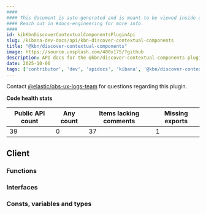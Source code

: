 ```yaml
---
####
#### This document is auto-generated and is meant to be viewed inside our experimental, new docs system.
#### Reach out in #docs-engineering for more info.
####
id: kibKbnDiscoverContextualComponentsPluginApi
slug: /kibana-dev-docs/api/kbn-discover-contextual-components
title: "@kbn/discover-contextual-components"
image: https://source.unsplash.com/400x175/?github
description: API docs for the @kbn/discover-contextual-components plugin
date: 2025-10-06
tags: ['contributor', 'dev', 'apidocs', 'kibana', '@kbn/discover-contextual-components']
---
```




Contact [@elastic/obs-ux-logs-team](https://github.com/orgs/elastic/teams/obs-ux-logs-team) for questions regarding this plugin.

**Code health stats**

| Public API count  | Any count | Items lacking comments | Missing exports |
|-------------------|-----------|------------------------|-----------------|
| 39 | 0 | 37 | 1 |

## Client

### Functions
<DocDefinitionList data={kbnDiscoverContextualComponentsObj.client.functions}/>

### Interfaces
<DocDefinitionList data={kbnDiscoverContextualComponentsObj.client.interfaces}/>

### Consts, variables and types
<DocDefinitionList data={kbnDiscoverContextualComponentsObj.client.misc}/>

